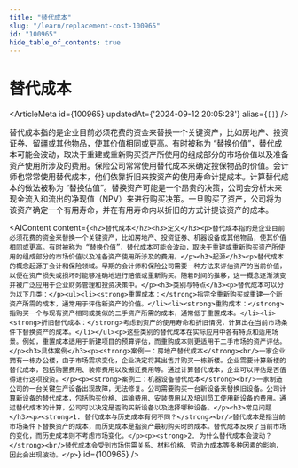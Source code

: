 ```yaml
---
title: "替代成本"
slug: "/learn/replacement-cost-100965"
id: "100965"
hide_table_of_contents: true
---
```



# 替代成本

<ArticleMeta id={100965} updatedAt={'2024-09-12 20:05:28'} alias={`[]`} />
<div className='border-solid border-b border-t-0 my-4 border-[var(--ifm-color-gray-300)]' />

替代成本指的是企业目前必须花费的资金来替换一个关键资产，比如房地产、投资证券、留疆或其他物品，使其价值相同或更高。有时被称为 “替换价值”，替代成本可能会波动，取决于重建或重新购买资产所使用的组成部分的市场价值以及准备资产使用所涉及的费用。保险公司常常使用替代成本来确定投保物品的价值。会计师也常常使用替代成本，他们依靠折旧来按资产的使用寿命计提成本。计算替代成本的做法被称为 “替换估值”。替换资产可能是一个昂贵的决策，公司会分析未来现金流入和流出的净现值（NPV）来进行购买决策。一旦购买了资产，公司将为该资产确定一个有用寿命，并在有用寿命内以折旧的方式计提该资产的成本。

<AIContent content={`<h2>替代成本</h2><h3>定义</h3><p>替代成本指的是企业目前必须花费的资金来替换一个关键资产，比如房地产、投资证券、机器设备或其他物品，使其价值相同或更高。有时被称为 “替换价值”，替代成本可能会波动，取决于重建或重新购买资产所使用的组成部分的市场价值以及准备资产使用所涉及的费用。</p><h3>起源</h3><p>替代成本的概念起源于会计和保险领域。早期的会计师和保险公司需要一种方法来评估资产的当前价值，以便在资产损失或损坏时能够准确地进行赔偿或重新购买。随着时间的推移，这一概念逐渐演变并被广泛应用于企业财务管理和投资决策中。</p><h3>类别与特点</h3><p>替代成本可以分为以下几类：</p><ul><li><strong>重置成本：</strong>指完全重新购买或重建一个新资产所需的成本，通常用于评估新资产的价值。</li><li><strong>重购成本：</strong>指购买一个与现有资产相同或类似的二手资产所需的成本，通常低于重置成本。</li><li><strong>折旧替代成本：</strong>考虑到资产的使用寿命和折旧情况，计算出在当前市场条件下替换资产的成本。</li></ul><p>这些类别的替代成本在实际应用中各有特点和适用场景。例如，重置成本适用于新建项目的预算评估，而重购成本则更适用于二手市场的资产评估。</p><h3>具体案例</h3><p><strong>案例一：房地产替代成本</strong><br/>一家企业拥有一栋办公楼，由于市场需求变化，企业决定将其出售并购买一栋新楼。企业需要计算新楼的替代成本，包括购置费用、装修费用以及搬迁费用等。通过计算替代成本，企业可以评估是否值得进行这项投资。</p><p><strong>案例二：机器设备替代成本</strong><br/>一家制造公司的一台关键生产设备出现故障，无法修复。公司需要购买一台新设备来替换旧设备。公司计算新设备的替代成本，包括购买价格、运输费用、安装费用以及培训员工使用新设备的费用。通过替代成本的计算，公司可以决定是否购买新设备以及选择哪种设备。</p><h3>常见问题</h3><p><strong>1. 替代成本与历史成本有何不同？</strong><br/>替代成本是指当前市场条件下替换资产的成本，而历史成本是指资产最初购买时的成本。替代成本反映了当前市场的变化，而历史成本则不考虑市场变化。</p><p><strong>2. 为什么替代成本会波动？</strong><br/>替代成本会受到市场供需关系、材料价格、劳动力成本等多种因素的影响，因此会出现波动。</p>`} id={100965} />
